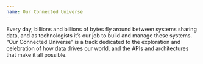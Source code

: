 ```yaml
---
name: Our Connected Universe
---
```


Every day, billions and billions of bytes fly around between systems sharing data, and as technologists it’s our job to build and manage these systems. “Our Connected Universe” is a track dedicated to the exploration and celebration of how data drives our world, and the APIs and architectures that make it all possible.
